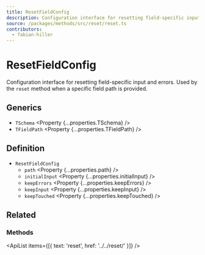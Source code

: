 ```yaml
---
title: ResetFieldConfig
description: Configuration interface for resetting field-specific input and errors.
source: /packages/methods/src/reset/reset.ts
contributors:
  - fabian-hiller
---
```



# ResetFieldConfig

Configuration interface for resetting field-specific input and errors. Used by the `reset` method when a specific field path is provided.

## Generics

- `TSchema` <Property {...properties.TSchema} />
- `TFieldPath` <Property {...properties.TFieldPath} />

## Definition

- `ResetFieldConfig`
  - `path` <Property {...properties.path} />
  - `initialInput` <Property {...properties.initialInput} />
  - `keepErrors` <Property {...properties.keepErrors} />
  - `keepInput` <Property {...properties.keepInput} />
  - `keepTouched` <Property {...properties.keepTouched} />

## Related

### Methods

<ApiList items={[{ text: 'reset', href: '../../reset/' }]} />
